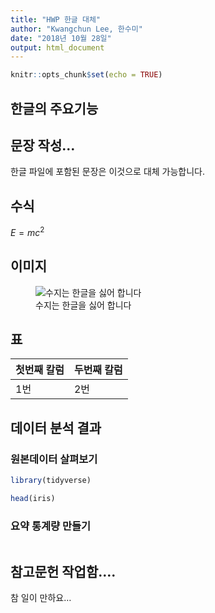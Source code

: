 ```yaml
---
title: "HWP 한글 대체"
author: "Kwangchun Lee, 한수미"
date: "2018년 10월 28일"
output: html_document
---
```


```r
knitr::opts_chunk$set(echo = TRUE)
```

## 한글의 주요기능

## 문장 작성...

한글 파일에 포함된 문장은 이것으로 대체 가능합니다.

## 수식

$E=mc^2$

## 이미지

![수지는 한글을 싫어 합니다](suji.jpg)

## 표

| 첫번째 칼럼 | 두번째 칼럼 |
|-------------|-------------|
| 1번         | 2번         |


## 데이터 분석 결과

### 원본데이터 살펴보기

```r
library(tidyverse)

head(iris)
```

### 요약 통계량 만들기

```r
```

## 참고문헌 작업함.... 

참 일이 만하요...




